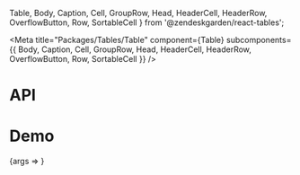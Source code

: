   Table,
  Body,
  Caption,
  Cell,
  GroupRow,
  Head,
  HeaderCell,
  HeaderRow,
  OverflowButton,
  Row,
  SortableCell
} from '@zendeskgarden/react-tables';

<Meta
  title="Packages/Tables/Table"
  component={Table}
  subcomponents={{
    Body,
    Caption,
    Cell,
    GroupRow,
    Head,
    HeaderCell,
    HeaderRow,
    OverflowButton,
    Row,
    SortableCell
  }}
/>

# API

<ArgsTable />

# Demo

<Canvas>
  <Story
    name="Table"
    args={{ caption: 'Caption', data: DATA, widths: [], isBold: true }}
    argTypes={{
      isReadOnly: { control: 'boolean' },
      hasOverflow: { control: 'boolean', table: { category: 'Cell' } },
      isTruncated: { control: 'boolean', table: { category: 'Cell' } },
      caption: { name: 'children', table: { category: 'Caption' } },
      isBold: { control: 'boolean', table: { category: 'GroupRow' } },
      isStriped: { control: 'boolean', table: { category: 'Row' } },
      data: { name: 'Cell data', table: { category: 'Story' } },
      widths: { name: 'Cell widths', table: { category: 'Story' } },
      hasSelection: { control: 'boolean', table: { category: 'Story' } },
      isSortable: { name: 'SortableCell', control: 'boolean', table: { category: 'Story' } }
    }}
    parameters={{
      design: {
        allowFullscreen: true,
        type: 'figma',
        url: 'https://www.figma.com/file/6g87L4FdKZTA3knt3Rsfdx/Garden?node-id=102%3A125'
      }
    }}
  >
    {args => <TableStory {...args} />}
  </Story>
</Canvas>
